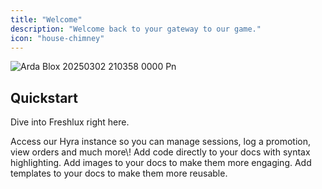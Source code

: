 ```yaml
---
title: "Welcome"
description: "Welcome back to your gateway to our game."
icon: "house-chimney"
---
```


![Arda Blox 20250302 210358 0000 Pn](/images/ArdaBlox_20250302_210358_0000.png)

## Quickstart

Dive into Freshlux right here.

<CardGroup cols={2}>
  <Card title="Hyra" icon="vest" href="https://app.hyra.io">
    Access our Hyra instance so you can manage sessions, log a promotion, view orders and much more\!
  </Card>
  <Card title="Add Code Blocks" icon="square-code" href="/essentials/code">
    Add code directly to your docs with syntax highlighting.
  </Card>
  <Card title="Add Images" icon="image" href="/essentials/images">
    Add images to your docs to make them more engaging.
  </Card>
  <Card title="Add Custom Components" icon="puzzle-piece" href="/essentials/reusable-snippets">
    Add templates to your docs to make them more reusable.
  </Card>
</CardGroup>